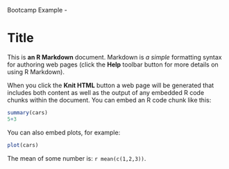 Bootcamp Example -

Title
========================================================

This is **an R Markdown** document. Markdown is _a simple_ formatting syntax for authoring web pages (click the **Help** toolbar button for more details on using R Markdown).

When you click the **Knit HTML** button a web page will be generated that includes both content as well as the output of any embedded R code chunks within the document. You can embed an R code chunk like this:

```r
summary(cars)
5+3
```

You can also embed plots, for example:

```r
plot(cars)
```

The mean of some number is: `r mean(c(1,2,3))`.
